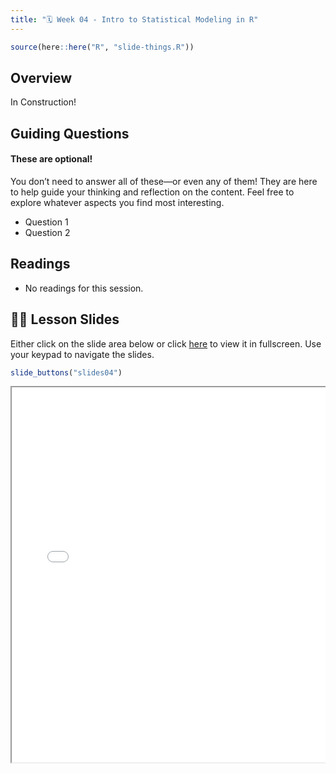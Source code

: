 ```yaml
---
title: "🗓️ Week 04 - Intro to Statistical Modeling in R"
---
```


```r
source(here::here("R", "slide-things.R"))
```

## Overview

In Construction!

## Guiding Questions

::: {.callout-warning}
#### These are optional!
You don't need to answer all of these—or even any of them! They are here to help guide your thinking and reflection on the content. Feel free to explore whatever aspects you find most interesting.
:::

- Question 1
- Question 2

## Readings

- No readings for this session.

## 👨‍🏫 Lesson Slides 

Either click on the slide area below or click [here](slides.qmd) to view it in fullscreen.
Use your keypad to navigate the slides.

```r
slide_buttons("slides04")
```

<div class="container" style="position: relative;overflow: hidden;width: 100%;min-height:600px;">
<iframe src="slides04.html" style="position=absolute;top: 0;left: 0;bottom: 0;right: 0;width: 100%;min-height:600px;"></iframe>
</div>
